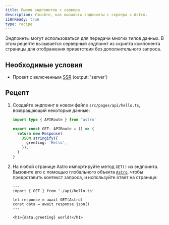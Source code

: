 ```yaml
---
title: Вызов эндпоинтов с сервера
description: Узнайте, как вызывать эндпоинты с сервера в Astro.
i18nReady: true
type: recipe
---
```


Эндпоинты могут использоваться для передачи многих типов данных. В этом рецепте вызывается серверный эндпоинт из скрипта компонента страницы для отображения приветствия без дополнительного запроса.

## Необходимые условия

- Проект с включенным [SSR](/ru/guides/on-demand-rendering/) (output: 'server')

## Рецепт

1. Создайте эндпоинт в новом файле `src/pages/api/hello.ts`, возвращающий некоторые данные:

    ```ts title="src/pages/api/hello.ts"
    import type { APIRoute } from 'astro'

    export const GET: APIRoute = () => {
      return new Response(
        JSON.stringify({
          greeting: 'Hello',
        }),
      )
    }
    ```

2. На любой странице Astro импортируйте метод `GET()` из эндпоинта. Вызовите его с помощью глобального объекта [`Astro`](/ru/reference/api-reference/), чтобы предоставить контекст запроса, и используйте ответ на странице:

    ```astro title="src/pages/index.astro"
    ---
    import { GET } from './api/hello.ts'

    let response = await GET(Astro)
    const data = await response.json()
    ---

    <h1>{data.greeting} world!</h1>
    ```
